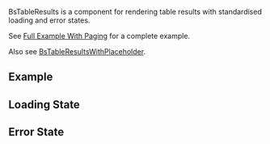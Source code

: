 
<Meta title="Bootstrap/BsTableResults" />
<Title>BsTableResults</Title>

BsTableResults is a component for rendering table results with standardised loading and error states.

See [Full Example With Paging](?path=/story/hooks-useurlfilters--full-example-with-paging) for a complete example.

Also see [BsTableResultsWithPlaceholder](?path=/docs/bootstrap-bstableresultswithplaceholder--docs).

## Example

<Canvas of={Example} />

## Loading State

<Story of={LoadingState} />

## Error State

<Story of={ErrorState} />
